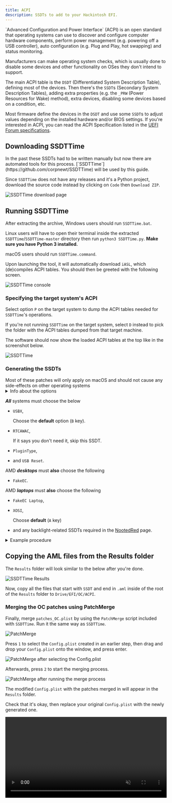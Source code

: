 ```yaml
---
title: ACPI
description: SSDTs to add to your Hackintosh EFI.
---
```



<Aside type="tip">
`Advanced Configuration and Power Interface` (ACPI) is an open standard that operating systems can use to discover and configure computer hardware components, perform power management (e.g. powering off a USB controller), auto configuration (e.g. Plug and Play, hot swapping) and status monitoring.

Manufacturers can make operating system checks, which is usually done to disable some devices and other functionality on OSes they don't intend to support.

The main ACPI table is the `DSDT` (Differentiated System Description Table), defining most of the devices. Then there's the `SSDT`s (Secondary System Description Tables), adding extra properties (e.g. the `_PRW` (Power Resources for Wake) method), extra devices, disabling some devices based on a condition, etc.

Most firmware define the devices in the `DSDT` and use some `SSDT`s to adjust values depending on the installed hardware and/or BIOS settings. If you're interested in ACPI, you can read the ACPI Specification listed in the [UEFI Forum specifications](https://uefi.org/specifications).

</Aside>

## Downloading SSDTTime

<Aside type="note" title="Did you know?">
In the past these SSDTs had to be written manually but now there are automated tools for this process. [`SSDTTime`](https://github.com/corpnewt/SSDTTime) will be used by this guide.
</Aside>

Since `SSDTTime` does not have any releases and it's a Python project, download the source code instead by clicking on `Code` then `Download ZIP`.

![SSDTTime download page](~/assets/SSDTTimeDownload.png)

## Running SSDTTime

After extracting the archive, Windows users should run `SSDTTime.bat`.

Linux users will have to open their terminal inside the extracted `SSDTTime`/`SSDTTime-master` directory then run `python3 SSDTTime.py`. **Make sure you have Python 3 installed.**

macOS users should run `SSDTTime.command`.

Upon launching the tool, it will automatically download `iASL`, which (de)compiles ACPI tables. You should then be greeted with the following screen.

![SSDTTime console](~/assets/SSDTTimeConsole.png)

### Specifying the target system's ACPI

Select option `P` on the target system to dump the ACPI tables needed for `SSDTTime`'s operations.

If you're not running `SSDTTime` on the target system, select `D` instead to pick the folder with the ACPI tables dumped from that target machine.

The software should now show the loaded ACPI tables at the top like in the screenshot below.

![SSDTTime](~/assets/SSDTTimeConsole_ACPILoaded.png)

### Generating the SSDTs

<Aside type="note">
Most of these patches will only apply on macOS and should not cause any side-effects on other operating systems
</Aside>

<details>
<summary>Info about the options</summary>

At the time of writing, there are 12 options available

- `FixHPET`

  Fixes `IRQ` (Interrupt Request) conflicts in the ACPI tables. These conflicts can cause some hardware like sound to not work properly.

  <Aside type="danger">
  Do not use this option on AMD, as it may cause more harm than good (trackpad not working, etc).
  </Aside>

- `FakeEC`

  Creates a fake Embedded Controller device for macOS to work properly **and** disables the original EC.

- `FakeEC Laptop`

  Creates a fake Embedded Controller device for macOS to work properly, but **does not** disable the original EC, because laptops need it for battery status, FN keys, etc.

- `USBX`

  Creates an USBX device which contains USB power properties necessary for proper functionality. This also requires a valid EC device.

- `PluginType`

  Sets the `plugin-type` property to `1` on the first CPU core, enabling `X86PlatformPlugin`, which allows for CPU and GPU power management (support varies).
  It also redefines the processors with `Processor` objects instead of `Device` objects if required, since macOS doesn't support the newer standard.

- `PMC`

  Defines the `PMCR` device on systems that don't have it to allow native `NVRAM` support.

- `RTCAWAC`

  Disables the new `AWAC` (Alarm Wake ACPI Clock) and enables the `RTC` (Real-Time Clock) instead.

- `USB Reset`

  Disables the `RHUB` devices in ACPI for all USB controllers to allow macOS to enumerate USB ports properly on borked ACPI systems.

- `PCI Bridge`

  Defines the PCI bridges for a device path specified as some devices might not have their PCI bridges defined which will make OpenCore unable to inject properties using the `DeviceProperties` key in the configuration.

- `PNLF`

  Creates a fake `PNLF` device with an user-selectable `_UID` (basically the profile it uses) to allow for native brightness control on laptops.

  <Aside type="danger">
  At a first glance it may appear as if it supports AMD laptops, but it is not the same as the one in the [NootedRed](/applehax/nootedred) page.
  Use the one in the aforementioned page instead.
  </Aside>

- `XOSI`

  Spoofs the operating system to Windows, allowing any peripherals locked behind non-macOS to be active on macOS.

- `Fix DMAR`

  Removes Reserved Memory Regions from the `DMAR` table. It is required to get some devices like Intel I225-based ethernet controllers on Intel systems.

  <Aside type="danger">
  If you are already using macOS 12.2.1 and below and an Intel I225-based ethernet controller, you will need to remove `e1000=0` or `dk.e1000=0` from your boot args after doing this.
  </Aside>

</details>

**_All_** systems must choose the below

- `USBX`,

  Choose the **default** option (`B` key).

- `RTCAWAC`,

  If it says you don't need it, skip this SSDT.

- `PluginType`,
- and `USB Reset`.

AMD **_desktops_** must **also** choose the following

- `FakeEC`.

AMD **_laptops_** must **also** choose the following

- `FakeEC Laptop`,
- `XOSI`,

  Choose **default** (`A` key)

- and any backlight-related SSDTs required in the [NootedRed](/applehax/nootedred) page.

<details>
<summary>Example procedure</summary>
Based on an ASRock B550m Phantom.

![SSDTTime FakeEC Result](~/assets/SSDTTime_FakeEC_Result.png)
![SSDTTime USBX Prompt](~/assets/SSDTTime_USBX_Prompt.png)
![SSDTTime USBX Result](~/assets/SSDTTime_USBX_Result.png)
![SSDTTime PluginType Result](~/assets/SSDTTime_PluginType_Result.png)
![SSDTTime RTCAWAC Result](~/assets/SSDTTime_RTCAWAC_Result.png)
![SSDTTime USB Reset Result](~/assets/SSDTTime_USBReset_Result.png)
![SSDTTime XOSI Prompt](~/assets/SSDTTime_XOSI_Prompt.png)
![SSDTTime XOSI Result](~/assets/SSDTTime_XOSI_Result.png)

</details>

## Copying the AML files from the Results folder

The `Results` folder will look similar to the below after you're done.

![SSDTTime Results](~/assets/SSDTTimeResults.png)

Now, copy all the files that start with `SSDT` and end in `.aml` inside of the root of the `Results` folder to `Drive/EFI/OC/ACPI`.

### Merging the OC patches using PatchMerge

Finally, merge `patches_OC.plist` by using the `PatchMerge` script included with `SSDTTime`. Run it the same way as `SSDTTime`.

![PatchMerge](~/assets/PatchMerge.png)

Press `1` to select the `Config.plist` created in an earlier step, then drag and drop your `Config.plist` onto the window, and press enter.

![PatchMerge after selecting the `Config.plist`](~/assets/PatchMerge_AfterSelect.png)

Afterwards, press `2` to start the merging process.

![PatchMerge after running the merge process](~/assets/PatchMerge_Result.png)

The modified `Config.plist` with the patches merged in will appear in the `Results` folder.

Check that it's okay, then replace your original `Config.plist` with the newly generated one.

<video width="100%" controls muted autoplay loop preload="auto" width="100%">
  <source src="/PatchMerge_ReplaceConfig.mp4" type="video/mp4" />
</video>
